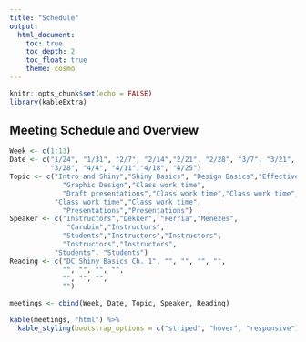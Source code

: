 ```yaml
---
title: "Schedule"
output: 
  html_document:
    toc: true
    toc_depth: 2
    toc_float: true
    theme: cosmo
---
```

```r
knitr::opts_chunk$set(echo = FALSE)
library(kableExtra)
```

## Meeting Schedule and Overview

```r
Week <- c(1:13)
Date <- c("1/24", "1/31", "2/7", "2/14","2/21", "2/28", "3/7", "3/21",
          "3/28", "4/4", "4/11","4/18", "4/25")
Topic <- c("Intro and Shiny","Shiny Basics", "Design Basics","Effective Outreach",
             "Graphic Design","Class work time",
             "Draft presentations","Class work time","Class work time",
           "Class work time","Class work time",
             "Presentations","Presentations")
Speaker <- c("Instructors","Dekker", "Ferria","Menezes", 
              "Carubin","Instructors",
             "Students","Instructors","Instructors",
             "Instructors","Instructors",
           "Students", "Students")
Reading <- c("DC Shiny Basics Ch. 1", "", "", "", "", 
             "", "", "", "",
             "", "", "", 
             "")
 
meetings <- cbind(Week, Date, Topic, Speaker, Reading)

kable(meetings, "html") %>%  
  kable_styling(bootstrap_options = c("striped", "hover", "responsive"))
```
